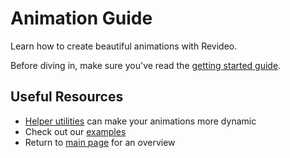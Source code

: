 # Animation Guide

Learn how to create beautiful animations with Revideo.

Before diving in, make sure you've read the [getting started guide](/).

## Useful Resources

- [Helper utilities](/utils/helpers) can make your animations more dynamic
- Check out our [examples](#animation-guide)
- Return to [main page](/) for an overview 